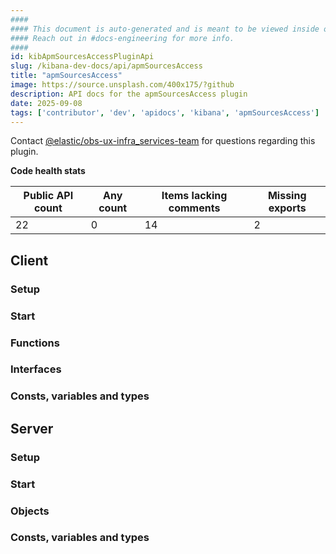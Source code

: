 ```yaml
---
####
#### This document is auto-generated and is meant to be viewed inside our experimental, new docs system.
#### Reach out in #docs-engineering for more info.
####
id: kibApmSourcesAccessPluginApi
slug: /kibana-dev-docs/api/apmSourcesAccess
title: "apmSourcesAccess"
image: https://source.unsplash.com/400x175/?github
description: API docs for the apmSourcesAccess plugin
date: 2025-09-08
tags: ['contributor', 'dev', 'apidocs', 'kibana', 'apmSourcesAccess']
---
```




Contact [@elastic/obs-ux-infra_services-team](https://github.com/orgs/elastic/teams/obs-ux-infra_services-team) for questions regarding this plugin.

**Code health stats**

| Public API count  | Any count | Items lacking comments | Missing exports |
|-------------------|-----------|------------------------|-----------------|
| 22 | 0 | 14 | 2 |

## Client

### Setup
<DocDefinitionList data={[apmSourcesAccessObj.client.setup]}/>

### Start
<DocDefinitionList data={[apmSourcesAccessObj.client.start]}/>

### Functions
<DocDefinitionList data={apmSourcesAccessObj.client.functions}/>

### Interfaces
<DocDefinitionList data={apmSourcesAccessObj.client.interfaces}/>

### Consts, variables and types
<DocDefinitionList data={apmSourcesAccessObj.client.misc}/>

## Server

### Setup
<DocDefinitionList data={[apmSourcesAccessObj.server.setup]}/>

### Start
<DocDefinitionList data={[apmSourcesAccessObj.server.start]}/>

### Objects
<DocDefinitionList data={apmSourcesAccessObj.server.objects}/>

### Consts, variables and types
<DocDefinitionList data={apmSourcesAccessObj.server.misc}/>

